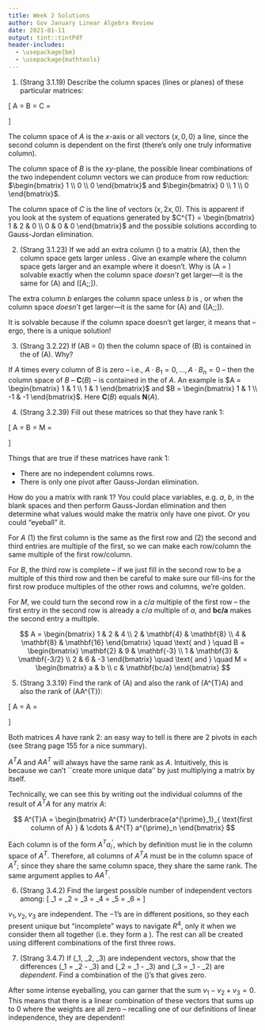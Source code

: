 ```yaml
---
title: Week 2 Solutions
author: Gov January Linear Algebra Review
date: 2021-01-11
output: tint::tintPdf
header-includes:
  - \usepackage{bm}
  - \usepackage{mathtools}
---
```



1. (Strang 3.1.19) Describe the column spaces (lines or planes) of these particular matrices:

\[
A = \begin{bmatrix} 1 & 2 \\ 0 & 0 \\ 0 & 0 \end{bmatrix} \quad \text{ and } \quad
B = \begin{bmatrix} 1 & 0 \\ 0 & 2 \\ 0 & 0 \end{bmatrix} \quad \text{ and } \quad
C = \begin{bmatrix} 1 & 0 \\ 2 & 0 \\ 0 & 0 \end{bmatrix}
\]
\color{red}

The column space of $A$ is the $x$-axis or all vectors $(x, 0, 0)$ \textit{or} a line, since the second column is dependent on the first (there's only one truly informative column).

The column space of $B$ is the $xy$-plane, the possible linear combinations of the two independent column vectors we can produce from row reduction: $\begin{bmatrix} 1  \\ 0 \\ 0 \end{bmatrix}$ and $\begin{bmatrix} 0  \\ 1 \\ 0 \end{bmatrix}$. 

The column space of $C$ is the line of vectors $(x, 2x, 0)$. This is apparent if you look at the system of equations generated by $C^{T} = \begin{bmatrix} 1 & 2 & 0 \\ 0 & 0 & 0 \end{bmatrix}$ and the possible solutions according to Gauss-Jordan elimination.

\color{black}

2. (Strang 3.1.23) If we add an extra column \(\bm{b}\) to a matrix \(A\), then the column space gets larger unless \underline{\phantom{this is some space}}. Give an example where the column space gets larger and an example where it doesn't. Why is \(A\bm{x} = \bm{b}\) solvable exactly when the column space *doesn't* get larger---it is the same for \(A\) and \([A\;\;\bm{b}]\).

\color{red}

The extra column $b$ enlarges the column space unless $b$ is \textbf{already in the column space}, or when the column space *doesn't* get larger---it is the same for \(A\) and \([A\;\;\bm{b}]\).

It is solvable because if the column space doesn't get larger, it means that \textit{$b$ is reachable via linear combinations of the column vectors of $A$.} -- ergo, there is a unique solution!

\color{black}

3. (Strang 3.2.22) If \(AB = 0\) then the column space of \(B\) is contained in the \underline{\phantom{hello there}} of \(A\). Why?

\color{red}

If $A$ times every column of $B$ is zero -- i.e., $A \cdot B_1 = 0,\ldots,A \cdot B_n = 0$ -- then the column space of $B$ -- $\mathbf{C}(B)$ -- is contained in the \textbf{nullspace} of $A$. An example is $A = \begin{bmatrix} 1 & 1 \\ 1 & 1 \end{bmatrix}$ and $B = \begin{bmatrix} 1 & 1 \\ -1 & -1 \end{bmatrix}$. Here $\mathbf{C}(B)$ equals $\mathbf{N}(A)$. 

\color{black}


4. (Strang 3.2.39) Fill out these matrices so that they have rank 1:

\[
A = \begin{bmatrix} 1 & 2 & 4 \\ 2 &  & \\ 4 &  &  \end{bmatrix} \quad \text{ and } \quad
B = \begin{bmatrix} & 9 &  \\ 1 & & \\ 2 & 6 & -3 \end{bmatrix} \quad \text{ and } \quad
M = \begin{bmatrix} a & b \\ c &   \end{bmatrix}
\]

\color{red}

Things that are true if these matrices have rank 1:

* There are no independent columns \textit{or} rows.
* There is only one pivot after Gauss-Jordan elimination.

How do you \underline{make} a matrix with rank 1? You could place variables, e.g. $a$, $b$, in the blank spaces and then perform Gauss-Jordan elimination and then determine what values would make the matrix only have one pivot. Or you could "eyeball" it.

For $A$ (1) the first column is the same as the first row and (2) the second and third entries are multiple of the first, so we can make each row/column the same multiple of the first row/column.

For $B$, the third row is complete -- if we just fill in the second row to be a multiple of this third row and then be careful to make sure our fill-ins for the first row \textit{do not} produce multiples of the other rows and columns, we're golden.

For $M$, we could turn the second row in a $c/a$ multiple of the first row -- the first entry in the second row is already a $c/a$ multiple of $a$, and $\mathbf{bc/a}$ makes the second entry a multiple.

$$
A = \begin{bmatrix} 1 & 2 & 4 \\ 2 & \mathbf{4} & \mathbf{8} \\ 4 & \mathbf{8} & \mathbf{16}  \end{bmatrix} \quad \text{ and } \quad
B = \begin{bmatrix} \mathbf{2} & 9 & \mathbf{-3} \\ 1 & \mathbf{3} & \mathbf{-3/2} \\ 2 & 6 & -3 \end{bmatrix} \quad \text{ and } \quad
M = \begin{bmatrix} a & b \\ c &  \mathbf{bc/a} \end{bmatrix}
$$


\color{black}


5. (Strang 3.3.19) Find the rank of \(A\) and also the rank of \(A^{T}A\) and also the rank of \(AA^{T}\):

\[
A = \begin{bmatrix} 1 & 1 & 5 \\ 1 & 0 & 1\end{bmatrix} \quad \text{and} \quad
A = \begin{bmatrix} 2 & 0 \\ 1 & 1 \\ 1 & 2 \end{bmatrix}
\]

\color{red}

Both matrices $A$ have rank 2: an easy way to tell is there are 2 pivots in each (see Strang page 155 for a nice summary).

$A^{T}A$ and $AA^{T}$ will always have the same rank as $A$. Intuitively, this is because we can't ``create more unique data'' by just multiplying a matrix by itself. 

Technically, we can see this by writing out the individual columns of the result of $A^{T}A$ for any matrix $A$:

$$
A^{T}A = \begin{bmatrix} A^{T} \underbrace{a^{\prime}_1}_{ \text{first column of A} } & \cdots & A^{T} a^{\prime}_n \end{bmatrix}
$$

Each column is of the form $A^{T} a^{\prime}_i$, which by definition must lie in the column space of $A^{T}$. Therefore, all columns of $A^{T}A$ must be in the column space of $A^{T}$; since they share the same column space, they share the same rank. The same argument applies to $AA^{T}$. 

\color{black}

6. (Strang 3.4.2) Find the largest possible number of independent vectors among:
\[
\bm{v}_1 = \begin{bmatrix} 1 \\ -1\\ 0 \\ 0 \end{bmatrix}
\bm{v}_2 = \begin{bmatrix} 1 \\ 0 \\ -1 \\ 0 \end{bmatrix}
\bm{v}_3 = \begin{bmatrix} 1 \\ 0 \\ 0 \\ -1 \end{bmatrix}
\bm{v}_4 = \begin{bmatrix}  0  \\ 1 \\ -1\\ 0 \end{bmatrix}
\bm{v}_5 = \begin{bmatrix}  0  \\ 1 \\ 0 \\ -1 \end{bmatrix}
\bm{v}_6 = \begin{bmatrix}  0  \\ 0 \\ 1 \\ -1 \end{bmatrix}
\]

\color{red}

$v_1,v_2,v_3$ are independent. The $-1$'s are in different positions, so they each present unique but "incomplete" ways to navigate $R^{4}$, only \textbf{spanning} it when we consider them all together (i.e. they form a \textbf{basis}). The rest can all be created using different combinations of the first three rows.

\color{black}

7. (Strang 3.4.7) If \(\bm{w}_1, \bm{w}_2, \bm{w}_3\) are independent vectors, show that the differences \(\bm{v}_1 = \bm{w}_2 - \bm{w}_3\) and \(\bm{v}_2 = \bm{w}_1 - \bm{w}_3\) and \(\bm{v}_3 = \bm{w}_1 - \bm{w}_2\) are *dependent*. Find a combination of the \(\bm{v}\)'s that gives zero. 

\color{red}

After some intense eyeballing, you can garner that the sum $v_1 - v_2 + v_3 = 0$. This means that there is a linear combination of these vectors that sums up to $0$ where the weights are \textit{not} all zero -- recalling one of our definitions of linear independence, they are dependent!

\color{black}

